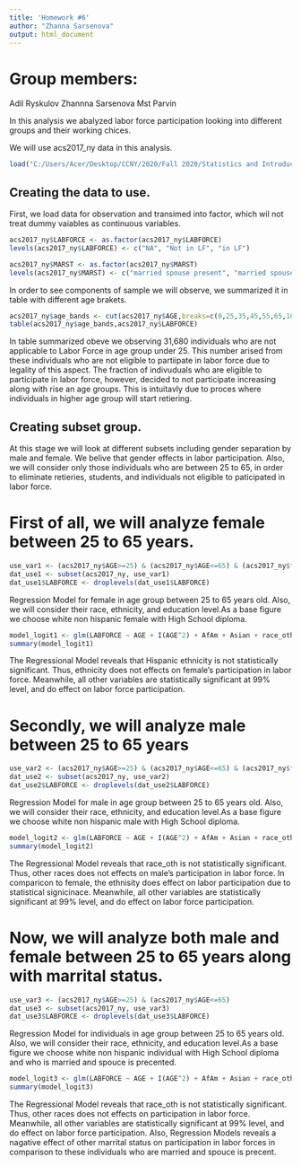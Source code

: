 ```yaml
---
title: 'Homework #6'
author: "Zhanna Sarsenova"
output: html_document
---
```


# Group members:
Adil Ryskulov
Zhannna Sarsenova
Mst Parvin


In this analysis we abalyzed labor force participation looking into different groups and their working chices.

We will use acs2017_ny data in this analysis.

```r
load("C:/Users/Acer/Desktop/CCNY/2020/Fall 2020/Statistics and Introduction to Econometrics ECO B2000 2RS/R/PUMS data/ny/acs2017_ny_data.RData")
```



## Creating the data to use.

First, we load data for observation and transimed into factor, which wil not treat dummy vaiables as continuous variables.

```r
acs2017_ny$LABFORCE <- as.factor(acs2017_ny$LABFORCE)
levels(acs2017_ny$LABFORCE) <- c("NA", "Not in LF", "in LF")

acs2017_ny$MARST <- as.factor(acs2017_ny$MARST)
levels(acs2017_ny$MARST) <- c("married spouse present", "married spouse absent", "separated", "divorced", "widowed", "never married")
```

In order to see components of sample we will observe, we summarized it in table with different age brakets.

```r
acs2017_ny$age_bands <- cut(acs2017_ny$AGE,breaks=c(0,25,35,45,55,65,100))
table(acs2017_ny$age_bands,acs2017_ny$LABFORCE)
```

In table summarized obeve we observing 31,680 individuals who are not applicable to Labor Force in age group under 25. This number arised from these individuals who are not eligible to partiipate in labor force due to legality of this aspect.
The fraction of indivuduals who are eligible to participate in labor force, however, decided to not participate increasing along with rise an age groups. This is intuitavly due to proces where individuals in higher age group will start retiering.



## Creating subset group.

At this stage we will look at different subsets including gender separation by male and female. We belive that gender effects in labor participation. 
Also, we will consider only those individuals who are between 25 to 65, in order to eliminate retieries, students, and individuals not eligible to paticipated in labor force.



# First of all, we will analyze female between 25 to 65 years.

```r
use_var1 <- (acs2017_ny$AGE>=25) & (acs2017_ny$AGE<=65) & (acs2017_ny$female==1)
dat_use1 <- subset(acs2017_ny, use_var1)
dat_use1$LABFORCE <- droplevels(dat_use1$LABFORCE)
```

Regression Model for female in age group between 25 to 65 years old. Also, we will consider their race, ethnicity, and education level.As a base figure we choose white non hispanic female with High School diploma.

```r
model_logit1 <- glm(LABFORCE ~ AGE + I(AGE^2) + AfAm + Asian + race_oth + Hispanic + educ_nohs + educ_somecoll + educ_college + educ_advdeg, family = binomial, data = dat_use1)
summary(model_logit1)
```

The Regressional Model reveals that Hispanic ethnicity is not statistically significant. Thus, ethnicity does not effects on female's participation in labor force. Meanwhile, all other variables are statistically significant at 99% level, and do effect on labor force participation.



# Secondly, we will analyze male between 25 to 65 years

```r
use_var2 <- (acs2017_ny$AGE>=25) & (acs2017_ny$AGE<=65) & (acs2017_ny$female==0)
dat_use2 <- subset(acs2017_ny, use_var2)
dat_use2$LABFORCE <- droplevels(dat_use2$LABFORCE)
```

Regression Model for male in age group between 25 to 65 years old. Also, we will consider their race, ethnicity, and education level.As a base figure we choose white non hispanic male with High School diploma.

```r
model_logit2 <- glm(LABFORCE ~ AGE + I(AGE^2) + AfAm + Asian + race_oth + Hispanic + educ_nohs + educ_somecoll + educ_college + educ_advdeg, family = binomial, data = dat_use2)
summary(model_logit2)
```

The Regressional Model reveals that race_oth is not statistically significant. Thus, other races does not effects on male's participation in labor force. In comparicon to female, the ethnisity does effect on labor participation due to statistical signicinace. Meanwhile, all other variables are statistically significant at 99% level, and do effect on labor force participation.



# Now, we will analyze both male and female between 25 to 65 years along with marrital status.

```r
use_var3 <- (acs2017_ny$AGE>=25) & (acs2017_ny$AGE<=65)
dat_use3 <- subset(acs2017_ny, use_var3)
dat_use3$LABFORCE <- droplevels(dat_use3$LABFORCE)
```

Regression Model for individuals in age group between 25 to 65 years old. Also, we will consider their race, ethnicity, and education level.As a base figure we choose white non hispanic individual with High School diploma and who is married and spouce is precented.

```r
model_logit3 <- glm(LABFORCE ~ AGE + I(AGE^2) + AfAm + Asian + race_oth + Hispanic + educ_nohs + educ_somecoll + educ_college + educ_advdeg + MARST, family = binomial, data = dat_use2)
summary(model_logit3)
```

The Regressional Model reveals that race_oth is not statistically significant. Thus, other races does not effects on participation in labor force. Meanwhile, all other variables are statistically significant at 99% level, and do effect on labor force participation.
Also, Regression Models reveals a nagative effect of other marrital status on participation in labor forces in comparison to these individuals who are married and spouce is precent.